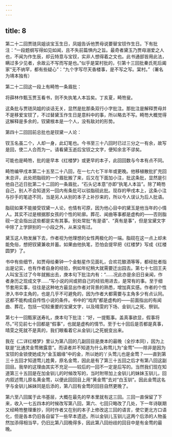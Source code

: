 ```yaml
---
---
---
```

title: 8
---




第二十二回贾琏凤姐谈宝玉生日，凤姐告诉他贾母说要替宝钗作生日。下有批注：“一段题纲写得如见如闻，且不失前篇惧内之旨。最奇者黛玉乃贾母溺爱之人也，不闻为作生辰，却云特意与宝钗，实非人想得着之文也。此书通部皆用此法，瞒过多少见者，余故云不写而写是也。”似乎是棠村批的，引第十三回批秦氏死后阖家“无不纳罕，都有些疑心”：“九个字写尽天香楼事，是不写之写。棠村。”（署名为靖本独有）

第二十二回这一段上有畸笏一条眉批：

将薛林作甄玉贾玉看书，则不失执笔人本旨矣。丁亥夏，畸笏叟。

这条批与贾琏凤姐的谈话无关，显然是批那条双行小字批注。那批注是解释贾母并不是移爱宝钗了，不过替黛玉作生日是意料中的事，所以略去不写。畸笏大概觉得这解释是多余的，钗黛根本是一个人，没有敌对的形势。

第四十二回回前总批也是钗黛一人论：

钗玉名虽二个，人却一身，此幻笔也。今书至三十八回时已过三分之一有余，故写是回，使二人合而为一。请看黛玉逝后宝钗之文字，便知余言不谬矣。

可能也是畸笏，批的是早本《红楼梦》或更早的本子，此回回数与今本有点不同。

畸笏编甲戌本第二十五至二十八回，在一七六七下半年或更晚。他移植散批扩充回末总评，此处把脂砚的一个眉批搬了来，后又在下面加小注，批这条批，显然是引他自己近日批第二十二回的一条眉批，“石头记本意”亦即“执笔人本旨”。除了畸笏自己，别人不会知道另一回内有条批可以驳脂砚此批。现存的甲戌本上，这条小注与抄手的笔迹不同，当是另人从别的本子上补抄来的，所以今人误认为后人批语。

脂砚如果不能接受钗黛一人论，也情有可原，因为他心目中的黛玉是他当年的小情人。其实不过是根据那女孩的个性的轮廓。葬花、闻曲等事都是虚构的——否则脂砚一定会指出这些都是实有其事。别处常批“有是语”、“真有是事”，但是宝黛文字中除了上学辞别的一小段之外，从来没有过。

黛玉这人物发展下去，作者视为他理想的女性两极化的一端。脂砚在这一点上却未能免俗，想把钗黛兼收并蓄。如果由他执笔，恐怕会提早把《红楼梦》写成《红楼圆梦》了。

书中有些细节，如贾母给秦钟一个金魁星作见面礼，合欢花酿酒等等，都经批者指出是记实，也有作者自身的经验，例如年纪稍大就需要迁出园去。第七十七回王夫人叫宝玉过了今年就搬出去，庚本句下批注内有：“……况此亦是余旧日亲闻，作者身历之现成文字……”写小说的间或把自己的经验用进去，是常有的事。至于细节套用实事，往往是这种地方最显出作者对背景的熟悉，增加真实感。作者的个性渗入书中主角的，也是几乎不可避免的，因为作者大都需要与主角多少有点认同。这都不能构成自传性小说的条件。书中的“戏肉”都是虚构的——前面指出的有闻曲、葬花，包括一切较重要的宝黛文字，以及晴雯的下场、金钏儿之死、祭钏。

第七十一回甄家送寿礼，庚本句下批注：“好，一提甄事。盖真事欲显，假事将尽。”可见前七十回都是“假事”，也就是虚构的情节。至于七十回后是否都是真事，晴雯之死就不是真的，我们眼看着它从金钏儿之死蜕变出来。

我在《二详红楼梦》里认为第八回的几副回目是庚本的最晚（全抄本同），因为上联是“比通灵金莺微露意”。而读者并不知道为什么称莺儿为“金莺”——除非是因为宝钗的金锁使她成为“金玉姻缘”中的金，所以她的丫头莺儿也是金莺？——直到第三十五回才知道莺儿姓黄，原名金莺，因此是有了第三十五回之后才有第八回这副回目。我举的这理由其实不充足——较后的一回不一定是后写的。当然我们现在知道第三十五回是在加金钏儿的时候改写的，当时附带加上金钏儿的妹妹玉钏儿，回内叙述莺儿原名黄金莺，以便此回回目上用“黄金莺”去对“白玉钏”。因此金莺这名字与金钏儿姊妹同是后添的，第八回有金莺的回目自然更晚了。

第六至八回属于此书基层，大概在最先的早本里就有这三回。三回一直保留了下来，收入一七五四本的时候改写第八回，第六、七回只略改了几处，下一年诗联期又经畸笏整理重抄，同时作者又在别的本子上修改这三回的语言，使它更北方口语化，但是各本仍旧各自留下一些早本遗迹。所以金钏儿玉钏儿这两个后添的人物虽然加添得相当早，仍旧比第八回晚得多，因此第八回纷歧的回目中是有金莺的最晚。